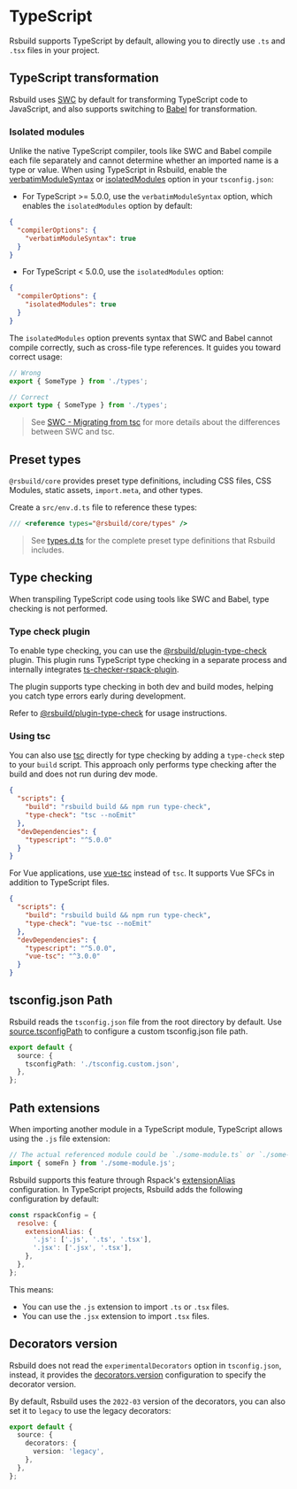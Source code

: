 # TypeScript

Rsbuild supports TypeScript by default, allowing you to directly use `.ts` and `.tsx` files in your project.

## TypeScript transformation

Rsbuild uses [SWC](/guide/configuration/swc) by default for transforming TypeScript code to JavaScript, and also supports switching to [Babel](/plugins/list/plugin-babel) for transformation.

### Isolated modules

Unlike the native TypeScript compiler, tools like SWC and Babel compile each file separately and cannot determine whether an imported name is a type or value. When using TypeScript in Rsbuild, enable the [verbatimModuleSyntax](https://www.typescriptlang.org/tsconfig/#verbatimModuleSyntax) or [isolatedModules](https://typescriptlang.org/tsconfig/#isolatedModules) option in your `tsconfig.json`:

- For TypeScript >= 5.0.0, use the `verbatimModuleSyntax` option, which enables the `isolatedModules` option by default:

```json title="tsconfig.json"
{
  "compilerOptions": {
    "verbatimModuleSyntax": true
  }
}
```

- For TypeScript < 5.0.0, use the `isolatedModules` option:

```json title="tsconfig.json"
{
  "compilerOptions": {
    "isolatedModules": true
  }
}
```

The `isolatedModules` option prevents syntax that SWC and Babel cannot compile correctly, such as cross-file type references. It guides you toward correct usage:

```ts
// Wrong
export { SomeType } from './types';

// Correct
export type { SomeType } from './types';
```

> See [SWC - Migrating from tsc](https://swc.rs/docs/migrating-from-tsc) for more details about the differences between SWC and tsc.

## Preset types

`@rsbuild/core` provides preset type definitions, including CSS files, CSS Modules, static assets, `import.meta`, and other types.

Create a `src/env.d.ts` file to reference these types:

```ts title="src/env.d.ts"
/// <reference types="@rsbuild/core/types" />
```

> See [types.d.ts](https://github.com/web-infra-dev/rsbuild/blob/main/packages/core/types.d.ts) for the complete preset type definitions that Rsbuild includes.

## Type checking

When transpiling TypeScript code using tools like SWC and Babel, type checking is not performed.

### Type check plugin

To enable type checking, you can use the [@rsbuild/plugin-type-check](https://github.com/rspack-contrib/rsbuild-plugin-type-check) plugin. This plugin runs TypeScript type checking in a separate process and internally integrates [ts-checker-rspack-plugin](https://github.com/rspack-contrib/ts-checker-rspack-plugin).

The plugin supports type checking in both dev and build modes, helping you catch type errors early during development.

Refer to [@rsbuild/plugin-type-check](https://github.com/rspack-contrib/rsbuild-plugin-type-check) for usage instructions.

### Using tsc

You can also use [tsc](https://www.typescriptlang.org/docs/handbook/compiler-options.html) directly for type checking by adding a `type-check` step to your `build` script. This approach only performs type checking after the build and does not run during dev mode.

```json title="package.json"
{
  "scripts": {
    "build": "rsbuild build && npm run type-check",
    "type-check": "tsc --noEmit"
  },
  "devDependencies": {
    "typescript": "^5.0.0"
  }
}
```

For Vue applications, use [vue-tsc](https://github.com/vuejs/language-tools/tree/master/packages/tsc) instead of `tsc`. It supports Vue SFCs in addition to TypeScript files.

```json title="package.json"
{
  "scripts": {
    "build": "rsbuild build && npm run type-check",
    "type-check": "vue-tsc --noEmit"
  },
  "devDependencies": {
    "typescript": "^5.0.0",
    "vue-tsc": "^3.0.0"
  }
}
```

## tsconfig.json Path

Rsbuild reads the `tsconfig.json` file from the root directory by default. Use [source.tsconfigPath](/config/source/tsconfig-path) to configure a custom tsconfig.json file path.

```ts
export default {
  source: {
    tsconfigPath: './tsconfig.custom.json',
  },
};
```

## Path extensions

When importing another module in a TypeScript module, TypeScript allows using the `.js` file extension:

```ts title="src/index.ts"
// The actual referenced module could be `./some-module.ts` or `./some-module.tsx`
import { someFn } from './some-module.js';
```

Rsbuild supports this feature through Rspack's [extensionAlias](https://rspack.rs/config/resolve#resolveextensionalias) configuration. In TypeScript projects, Rsbuild adds the following configuration by default:

```js
const rspackConfig = {
  resolve: {
    extensionAlias: {
      '.js': ['.js', '.ts', '.tsx'],
      '.jsx': ['.jsx', '.tsx'],
    },
  },
};
```

This means:

- You can use the `.js` extension to import `.ts` or `.tsx` files.
- You can use the `.jsx` extension to import `.tsx` files.

## Decorators version

Rsbuild does not read the `experimentalDecorators` option in `tsconfig.json`, instead, it provides the [decorators.version](/config/source/decorators#decoratorsversion) configuration to specify the decorator version.

By default, Rsbuild uses the `2022-03` version of the decorators, you can also set it to `legacy` to use the legacy decorators:

```ts title="rsbuild.config.ts"
export default {
  source: {
    decorators: {
      version: 'legacy',
    },
  },
};
```
